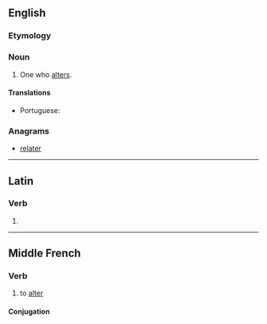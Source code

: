 {{also|altérer|älterer}}

==English==

===Etymology===
{{suffix|en|alter|er}}

===Noun===
{{en-noun}}

# One who [[alter]]s.

====Translations====
{{trans-top|one who alters}}
* Portuguese: {{t|pt|alterador|m}}
{{trans-mid}}
{{trans-bottom}}

===Anagrams===
* [[relater#English|relater]]

----

==Latin==

===Verb===
{{la-verb-form|alterer}}

# {{inflection of|alterō||1|s|pres|pasv|subj|lang=la}}

----

==Middle French==

===Verb===
{{head|frm|verb}}

# to [[alter]]

====Conjugation====
{{frm-conj-er|alter}}